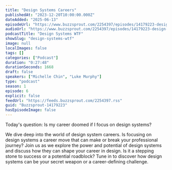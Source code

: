 ```yaml
---
title: "Design Systems Careers"
publishedAt: "2023-12-20T10:00:00.000Z"
dateAdded: "2025-06-13"
episodeUrl: "https://www.buzzsprout.com/2254397/episodes/14179223-design-systems-careers.mp3"
audioUrl: "https://www.buzzsprout.com/2254397/episodes/14179223-design-systems-careers.mp3"
podcastTitle: "Design Systems WTF"
showSlug: "design-systems-wtf"
image: null
localImages: false
tags: []
categories: ["Podcast"]
duration: "0:27:48"
durationSeconds: 1668
draft: false
speakers: ["Michelle Chin", "Luke Murphy"]
type: "podcast"
season: 1
episode: 6
explicit: false
feedUrl: "https://feeds.buzzsprout.com/2254397.rss"
guid: "Buzzsprout-14179223"
hasEpisodeImage: false
---
```

Today's question: Is my career doomed if I focus on design systems?  
  
We dive deep into the world of design system careers. Is focusing on design systems a career move that can make or break your professional journey? Join us as we explore the power and potential of design systems and discuss how they can shape your career in design. Is it a stepping stone to success or a potential roadblock? Tune in to discover how design systems can be your secret weapon or a career-defining challenge.
